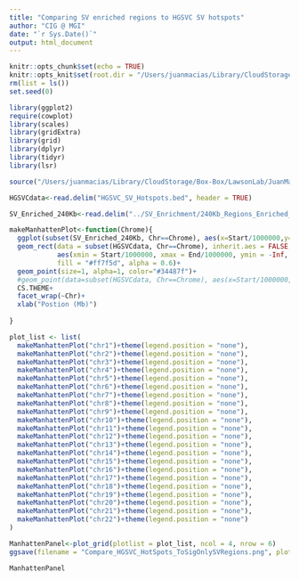 ```yaml
---
title: "Comparing SV enriched regions to HGSVC SV hotspots"
author: "CIG @ MGI"
date: "`r Sys.Date()`"
output: html_document
---
```


```r
knitr::opts_chunk$set(echo = TRUE)
knitr::opts_knit$set(root.dir = "/Users/juanmacias/Library/CloudStorage/Box-Box/LawsonLab/JuanMacias/Postdoc/HPRC/HGSVC_SV_Enrichment/")
rm(list = ls())
set.seed(0)

library(ggplot2)
require(cowplot)
library(scales)
library(gridExtra)
library(grid)
library(dplyr)
library(tidyr)
library(lsr)

source("/Users/juanmacias/Library/CloudStorage/Box-Box/LawsonLab/JuanMacias/Misc_Code/CS_Aesthetic.R")
```

```r
HGSVCdata<-read.delim("HGSVC_SV_Hotspots.bed", header = TRUE)

SV_Enriched_240Kb<-read.delim("../SV_Enrichment/240Kb_Regions_Enriched_in_SV_SigOnly.txt", header = TRUE)
```

```r
makeManhattenPlot<-function(Chrome){
  ggplot(subset(SV_Enriched_240Kb, Chr==Chrome), aes(x=Start/1000000,y=Count) )+
  geom_rect(data = subset(HGSVCdata, Chr==Chrome), inherit.aes = FALSE,
            aes(xmin = Start/1000000, xmax = End/1000000, ymin = -Inf, ymax = Inf),
            fill = "#ff7f5d", alpha = 0.6)+
  geom_point(size=1, alpha=1, color="#34487f")+
  #geom_point(data=subset(HGSVCdata, Chr==Chrome), aes(x=Start/1000000, y=N.of.events), size=1, color="#c03a46")+
  CS.THEME+
  facet_wrap(~Chr)+
  xlab("Postion (Mb)")
  
}

plot_list <- list(
  makeManhattenPlot("chr1")+theme(legend.position = "none"),
  makeManhattenPlot("chr2")+theme(legend.position = "none"),
  makeManhattenPlot("chr3")+theme(legend.position = "none"),
  makeManhattenPlot("chr4")+theme(legend.position = "none"),
  makeManhattenPlot("chr5")+theme(legend.position = "none"),
  makeManhattenPlot("chr6")+theme(legend.position = "none"),
  makeManhattenPlot("chr7")+theme(legend.position = "none"),
  makeManhattenPlot("chr8")+theme(legend.position = "none"),
  makeManhattenPlot("chr9")+theme(legend.position = "none"),
  makeManhattenPlot("chr10")+theme(legend.position = "none"),
  makeManhattenPlot("chr11")+theme(legend.position = "none"),
  makeManhattenPlot("chr12")+theme(legend.position = "none"),
  makeManhattenPlot("chr13")+theme(legend.position = "none"),
  makeManhattenPlot("chr14")+theme(legend.position = "none"),
  makeManhattenPlot("chr15")+theme(legend.position = "none"),
  makeManhattenPlot("chr16")+theme(legend.position = "none"),
  makeManhattenPlot("chr17")+theme(legend.position = "none"),
  makeManhattenPlot("chr18")+theme(legend.position = "none"),
  makeManhattenPlot("chr19")+theme(legend.position = "none"),
  makeManhattenPlot("chr20")+theme(legend.position = "none"),
  makeManhattenPlot("chr21")+theme(legend.position = "none"),
  makeManhattenPlot("chr22")+theme(legend.position = "none")
)

ManhattenPanel<-plot_grid(plotlist = plot_list, ncol = 4, nrow = 6)
ggsave(filename = "Compare_HGSVC_HotSpots_ToSigOnlySVRegions.png", plot = ManhattenPanel, units = "in", width = 12, height = 12)
```
```r
ManhattenPanel
```







